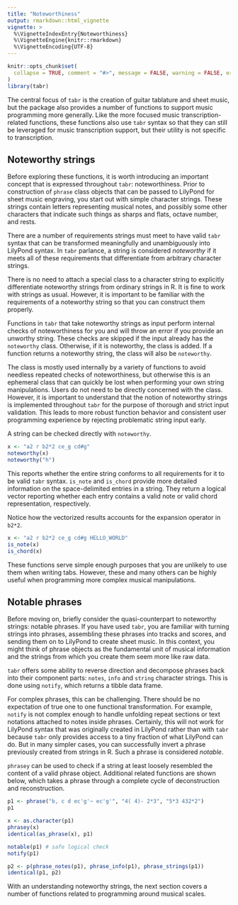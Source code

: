 ```yaml
---
title: "Noteworthiness"
output: rmarkdown::html_vignette
vignette: >
  %\VignetteIndexEntry{Noteworthiness}
  %\VignetteEngine{knitr::rmarkdown}
  %\VignetteEncoding{UTF-8}
---
```


```r
knitr::opts_chunk$set(
  collapse = TRUE, comment = "#>", message = FALSE, warning = FALSE, error = FALSE, tidy = FALSE, out.width = "100%"
)
library(tabr)
```

The central focus of `tabr` is the creation of guitar tablature and sheet music, but the package also provides a number of functions to support music programming more generally. Like the more focused music transcription-related functions, these functions also use `tabr` syntax so that they can still be leveraged for music transcription support, but their utility is not specific to transcription.

## Noteworthy strings

Before exploring these functions, it is worth introducing an important concept that is expressed throughout `tabr`: noteworthiness. Prior to construction of `phrase` class objects that can be passed to LilyPond for sheet music engraving, you start out with simple character strings. These strings contain letters representing musical notes, and possibly some other characters that indicate such things as sharps and flats, octave number, and rests.

There are a number of requirements strings must meet to have valid `tabr` syntax that can be transformed meaningfully and unambiguously into LilyPond syntax. In `tabr` parlance, a string is considered *noteworthy* if it meets all of these requirements that differentiate from arbitrary character strings.

There is no need to attach a special class to a character string to explicitly differentiate noteworthy strings from ordinary strings in R. It is fine to work with strings as usual. However, it is important to be familiar with the requirements of a noteworthy string so that you can construct them properly.

Functions in `tabr` that take noteworthy strings as input perform internal checks of noteworthiness for you and will throw an error if you provide an unworthy string. These checks are skipped if the input already has the `noteworthy` class. Otherwise, if it is noteworthy, the class is added. If a function returns a noteworthy string, the class will also be `noteworthy`.

The class is mostly used internally by a variety of functions to avoid needless repeated checks of noteworthiness, but otherwise this is an ephemeral class that can quickly be lost when performing your own string manipulations. Users do not need to be directly concerned with the class. However, it is important to understand that the notion of noteworthy strings is implemented throughout `tabr` for the purpose of thorough and strict input validation. This leads to more robust function behavior and consistent user programming experience by rejecting problematic string input early.

A string can be checked directly with `noteworthy`.

```r
x <- "a2 r b2*2 ce_g cd#g"
noteworthy(x)
noteworthy("h")
```

This reports whether the entire string conforms to all requirements for it to be valid `tabr` syntax. `is_note` and `is_chord` provide more detailed information on the space-delimited entries in a string. They return a logical vector reporting whether each entry contains a valid note or valid chord representation, respectively.

Notice how the vectorized results accounts for the expansion operator in `b2*2`.

```r
x <- "a2 r b2*2 ce_g cd#g HELLO_WORLD"
is_note(x)
is_chord(x)
```

These functions serve simple enough purposes that you are unlikely to use them when writing tabs. However, these and many others can be highly useful when programming more complex musical manipulations.

## Notable phrases

Before moving on, briefly consider the quasi-counterpart to noteworthy strings: notable phrases. If you have used `tabr`, you are familiar with turning strings into phrases, assembling these phrases into tracks and scores, and sending them on to LilyPond to create sheet music. In this context, you might think of phrase objects as the fundamental unit of musical information and the strings from which you create them seem more like raw data.

`tabr` offers some ability to reverse direction and decompose phrases back into their component parts: `notes`, `info` and `string` character strings. This is done using `notify`, which returns a tibble data frame.

For complex phrases, this can be challenging. There should be no expectation of true one to one functional transformation. For example, `notify` is not complex enough to handle unfolding repeat sections or text notations attached to notes inside phrases. Certainly, this will not work for LilyPond syntax that was originally created in LilyPond rather than with `tabr` because `tabr` only provides access to a tiny fraction of what LilyPond can do. But in many simpler cases, you can successfully invert a phrase previously created from strings in R. Such a phrase is considered *notable*.

`phrasey` can be used to check if a string at least loosely resembled the content of a valid phrase object. Additional related functions are shown below, which takes a phrase through a complete cycle of deconstruction and reconstruction.

```r
p1 <- phrase("b, c d ec'g'~ ec'g'", "4( 4)- 2*3", "5*3 432*2")
p1

x <- as.character(p1)
phrasey(x)
identical(as_phrase(x), p1)

notable(p1) # safe logical check
notify(p1)

p2 <- p(phrase_notes(p1), phrase_info(p1), phrase_strings(p1))
identical(p1, p2)
```

With an understanding noteworthy strings, the next section covers a number of functions related to programming around musical scales.
